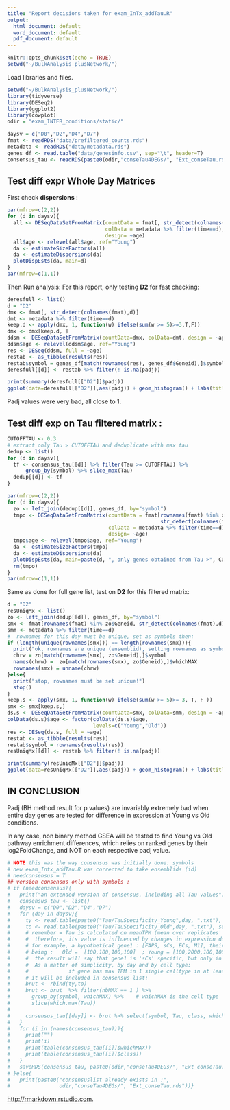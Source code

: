 ```yaml
---
title: "Report decisions taken for exam_InTx_addTau.R"
output:
  html_document: default
  word_document: default
  pdf_document: default
---
```


```r
knitr::opts_chunk$set(echo = TRUE)
setwd("~/BulkAnalysis_plusNetwork/")

```

Load libraries and files. 
```r
setwd("~/BulkAnalysis_plusNetwork/")
library(tidyverse)
library(DESeq2)
library(ggplot2)
library(cowplot)
odir = "exam_INTER_conditions/static/"

daysv = c("D0","D2","D4","D7")
fmat <- readRDS("data/prefiltered_counts.rds")
metadata <- readRDS("data/metadata.rds")
genes_df <- read.table("data/genesinfo.csv", sep="\t", header=T)
consensus_tau <- readRDS(paste0(odir,"conseTau4DEGs/", "Ext_conseTau.rds"))

```
## Test diff expr Whole Day Matrices

First check  **dispersions** :

```r
par(mfrow=c(2,2))
for (d in daysv){
  all <- DESeqDataSetFromMatrix(countData = fmat[, str_detect(colnames(fmat),d)],
                                colData = metadata %>% filter(time==d),
                                design= ~age)
  all$age <- relevel(all$age, ref="Young")
  da <- estimateSizeFactors(all)
  da <- estimateDispersions(da)
  plotDispEsts(da, main=d)
}
par(mfrow=c(1,1))
```

Then Run analysis: For this report, only testing **D2** for fast checking:

```r
deresfull <- list()
d = "D2"
dmx <- fmat[, str_detect(colnames(fmat),d)]
dmt <- metadata %>% filter(time==d)
keep.d <- apply(dmx, 1, function(w) ifelse(sum(w >= 5)>=3,T,F))
dmx <- dmx[keep.d, ]
ddsm <- DESeqDataSetFromMatrix(countData=dmx, colData=dmt, design = ~age)
ddsm$age <- relevel(ddsm$age, ref="Young")
res <- DESeq(ddsm, full = ~age)
restab <- as_tibble(results(res))
restab$symbol = genes_df[match(rownames(res), genes_df$Geneid),]$symbol
deresfull[[d]] <- restab %>% filter(! is.na(padj))
```


```r
print(summary(deresfull[["D2"]]$padj))
ggplot(data=deresfull[["D2"]],aes(padj)) + geom_histogram() + labs(title="full padj")

```
Padj values were very bad, all close to 1.


## Test diff exp on Tau filtered matrix :  

```r
CUTOFFTAU <- 0.3
# extract only Tau > CUTOFFTAU and deduplicate with max tau
dedup <- list()
for (d in daysv){
  tf <- consensus_tau[[d]] %>% filter(Tau >= CUTOFFTAU) %>% 
      group_by(symbol) %>% slice_max(Tau)
  dedup[[d]] <- tf
}
```

```r
par(mfrow=c(2,2))
for (d in daysv){
  zo <- left_join(dedup[[d]], genes_df, by="symbol")
  tmpo <- DESeqDataSetFromMatrix(countData = fmat[rownames(fmat) %in% zo$Geneid, 
                                                  str_detect(colnames(fmat),d)],
                                 colData = metadata %>% filter(time==d),
                                 design= ~age)
  tmpo$age <- relevel(tmpo$age, ref="Young")
  da <- estimateSizeFactors(tmpo)
  da <- estimateDispersions(da)
  plotDispEsts(da, main=paste(d, ", only genes obtained from Tau >", CUTOFFTAU))
  rm(tmpo)
}
par(mfrow=c(1,1))
```


Same as done for full gene list, test on **D2** for this filtered matrix:

```r
d = "D2"
resUniqMx <- list()
zo <- left_join(dedup[[d]], genes_df, by="symbol")
smx <- fmat[rownames(fmat) %in% zo$Geneid, str_detect(colnames(fmat),d)]
smm <- metadata %>% filter(time==d)
#  rownames for this day must be unique, set as symbols then:
if (length(unique(rownames(smx))) == length(rownames(smx))){
  print("ok, rownames are unique (ensemblid), setting rownames as symbols")
  chrw = zo[match(rownames(smx), zo$Geneid),]$symbol
  names(chrw) =  zo[match(rownames(smx), zo$Geneid),]$whichMAX  
  rownames(smx) = unname(chrw)
}else{
  print("stop, rownames must be set unique!")
  stop()
}
keep.s <- apply(smx, 1, function(w) ifelse(sum(w >= 5)>= 3, T, F ))
smx <- smx[keep.s,]
ds.s <- DESeqDataSetFromMatrix(countData=smx, colData=smm, design = ~age)
colData(ds.s)$age <- factor(colData(ds.s)$age,
                            levels=c("Young","Old"))
res <- DESeq(ds.s, full = ~age)
restab <- as_tibble(results(res))
restab$symbol = rownames(results(res))
resUniqMx[[d]] <- restab %>% filter(! is.na(padj))

```


```r
print(summary(resUniqMx[["D2"]]$padj))
ggplot(data=resUniqMx[["D2"]],aes(padj)) + geom_histogram() + labs(title="Tau selected, padj")

```

## IN CONCLUSION

Padj (BH method result for p values) are invariably extremely bad when entire day
genes are tested for difference in expression at Young vs Old conditions.

In any case, non binary method GSEA will be tested to find Young vs Old pathway
enrichment differences, which relies on ranked genes by their log2FoldChange, 
and NOT on each respective padj value.


```r
# NOTE this was the way consensus was initially done: symbols
# new exam_Intx_addTau.R was corrected to take ensemblids (id)
# needconsensus = T
## version consensus only with symbols : 
# if (needconsensus){ 
#   print("an extended version of consensus, including all Tau values")
#   consensus_tau <- list()
#   daysv = c("D0","D2","D4","D7")
#   for (day in daysv){
#     ty <- read.table(paste0("Tau/TauSpecificity_Young",day, ".txt"), sep="\t", header=T)
#     to <- read.table(paste0("Tau/TauSpecificity_Old",day, ".txt"), sep="\t", header=T)
#     # remember = Tau is calculated on meanTPM (mean over replicates' TPMs)
#     #  therefore, its value is influenced by changes in expression due to age
#     # for example, a hypothetical gene1 : [FAPS, sCs, ECs, M1], their meanTPMs
#     # being :   Old =  [100,100,100,100]  ; Young = [100,2000,100,100]
#     #  the result will say that gene1 is 'sCs' specific, but only in Young.
#     #  As a matter of simplicity, by day and by cell type:
#     #             if gene has max TPM in 1 single celltype in at least one age,
#     # it will be included in consensus list:
#     brut <- rbind(ty,to)
#     brut <- brut  %>% filter(nbMAX == 1 ) %>%
#       group_by(symbol, whichMAX) %>%    # whichMAX is the cell type
#       slice(which.max(Tau)) 
#     
#     consensus_tau[[day]] <- brut %>% select(symbol, Tau, class, whichMAX)
#   }
#   for (i in (names(consensus_tau))){
#     print("")
#     print(i)
#     print(table(consensus_tau[[i]]$whichMAX))
#     print(table(consensus_tau[[i]]$class))
#   }
#   saveRDS(consensus_tau, paste0(odir,"conseTau4DEGs/", "Ext_conseTau.rds"))
# }else{
#   print(paste0("consensuslist already exists in :",
#                odir,"conseTau4DEGs/", "Ext_conseTau.rds"))}
```
 <http://rmarkdown.rstudio.com>.